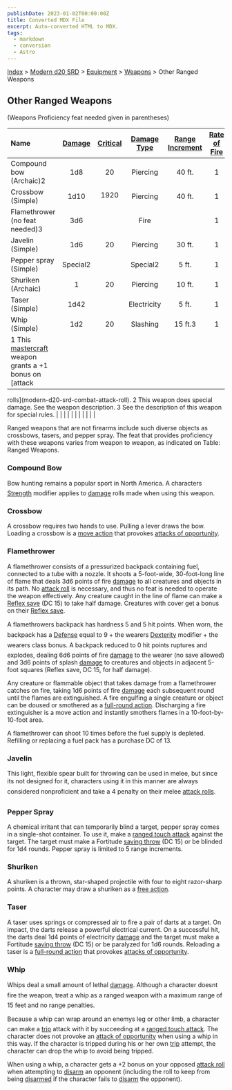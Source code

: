 ```yaml
---
publishDate: 2023-01-02T00:00:00Z
title: Converted MDX File
excerpt: Auto-converted HTML to MDX.
tags:
  - markdown
  - conversion
  - Astro
---
```






[Index](-index) > [Modern d20 SRD](modern-d20-srd-index) > [Equipment](modern-d20-srd-equipment-index) > [Weapons](modern-d20-srd-equipment-equipment-weapons) > Other Ranged Weapons 




## Other Ranged Weapons


(Weapons Proficiency feat needed given in parentheses)


| Name | [Damage](modern-d20-srd-equipment-equipment-weapons) | [Critical](modern-d20-srd-equipment-equipment-weapons) | [Damage Type](modern-d20-srd-equipment-equipment-weapons) | [Range Increment](modern-d20-srd-equipment-equipment-weapons) | [Rate of Fire](modern-d20-srd-equipment-equipment-weapons) | [Magazine](modern-d20-srd-equipment-equipment-weapons) | [Size](modern-d20-srd-equipment-equipment-weapons) | [Weight](modern-d20-srd-equipment-equipment-weapons) | [Purchase DC](modern-d20-srd-equipment-equipment-weapons) | [Restriction](modern-d20-srd-equipment-equipment-weapons) |
| :------ | :------------------------------------------------------: | :--------------------------------------------------------: | :-----------------------------------------------------------: | :---------------------------------------------------------------: | :------------------------------------------------------------: | :--------------------------------------------------------: | :----------------------------------------------------: | :------------------------------------------------------: | :-----------------------------------------------------------: | -----------------------------------------------------------: |
| Compound bow (Archaic)2 | 1d8 | 20 | Piercing | 40 ft. | 1 |  | Large | 3 lb. | 10 |  |
| Crossbow (Simple) | 1d10 | 1920 | Piercing | 40 ft. | 1 | 1 int. | Med | 7 lb. | 9 |  |
| Flamethrower (no feat needed)3 | 3d6 |  | Fire |  | 1 | 10 int. | Large | 50 lb. | 17 | Mil (+3) |
| Javelin (Simple) | 1d6 | 20 | Piercing | 30 ft. | 1 |  | Med | 2 lb. | 4 |  |
| Pepper spray (Simple) | Special2 |  | Special2 | 5 ft. | 1 | 1 int. | Tiny | 0.5 lb. | 5 |  |
| Shuriken (Archaic) | 1 | 20 | Piercing | 10 ft. | 1 |  | Tiny | 0.5 lb. | 3 |  |
| Taser (Simple) | 1d42 |  | Electricity | 5 ft. | 1 | 1 int. | Small | 2 lb. | 7 |  |
| Whip (Simple) | 1d2 | 20 | Slashing | 15 ft.3 | 1 |  | Small | 2 lb. | 4 |  |
| 1 This [mastercraft](modern-d20-srd-equipment-mastercraft-objects) weapon grants a +1 bonus on [attack
rolls](modern-d20-srd-combat-attack-roll).
2 This weapon does special damage. See the weapon description.
3 See the description of this weapon for special rules. |  |  |  |  |  |  |  |  |  |  |



Ranged weapons that are not firearms include such diverse objects as crossbows, tasers, and pepper spray. The feat that provides proficiency with these weapons varies from weapon to weapon, as indicated on Table: Ranged Weapons.


### Compound Bow


Bow hunting remains a popular sport in North America. A characters [Strength](modern-d20-srd-basics-ability-scores) modifier applies to [damage](modern-d20-srd-combat-damage) rolls made when using this weapon.


### Crossbow


A crossbow requires two hands to use. Pulling a lever draws the bow. Loading a crossbow is a [move
  action](modern-d20-srd-combat-move-actions) that provokes [attacks
  of opportunity](modern-d20-srd-combat-attacks-of-opportunity).


### Flamethrower


A flamethrower consists of a pressurized backpack containing fuel, connected to a tube with a nozzle. It shoots a 5-foot-wide, 30-foot-long line of flame that deals 3d6 points of fire [damage](modern-d20-srd-combat-damage) to all creatures and objects in its path. No [attack
  roll](modern-d20-srd-combat-attack-roll) is necessary, and thus no feat is needed to operate the weapon effectively. Any creature caught in the line of flame can make a [Reflex
  save](modern-d20-srd-basics-saving-throws) (DC 15) to take half damage. Creatures with cover get a bonus on their [Reflex
  save](modern-d20-srd-basics-saving-throws).


A flamethrowers backpack has hardness 5 and 5 hit points. When worn, the backpack has a [Defense](modern-d20-srd-combat-defense) equal to 9 + the wearers [Dexterity](modern-d20-srd-basics-ability-scores) modifier + the wearers class bonus. A backpack reduced to 0 hit points ruptures and explodes, dealing 6d6 points of fire [damage](modern-d20-srd-combat-damage) to the wearer (no save allowed) and 3d6 points of splash [damage](modern-d20-srd-combat-damage) to creatures and objects in adjacent 5-foot squares (Reflex save, DC 15, for half damage).



Any creature or flammable object that takes damage from a flamethrower catches on fire, taking 1d6 points of fire [damage](modern-d20-srd-combat-damage) each subsequent round until the flames are extinguished. A fire engulfing a single creature or object can be doused or smothered as a [full-round
action](modern-d20-srd-combat-full-round-actions). Discharging a fire extinguisher is a move action and instantly smothers flames in a 10-foot-by-10-foot area.



A flamethrower can shoot 10 times before the fuel supply is depleted. Refilling or replacing a fuel pack has a purchase DC of 13.


### Javelin


This light, flexible spear built for throwing can be used in melee, but since its not designed for it, characters using it in this manner are always considered nonproficient and take a 4 penalty on their melee [attack
  rolls](modern-d20-srd-combat-attack-roll).


### Pepper Spray


A chemical irritant that can temporarily blind a target, pepper spray comes in a single-shot container. To use it, make a [ranged
  touch attack](modern-d20-srd-combat-attack-actions) against the target. The target must make a Fortitude [saving
  throw](modern-d20-srd-basics-saving-throws) (DC 15) or be blinded for 1d4 rounds.  Pepper spray is limited to 5 range increments.


### Shuriken


A shuriken is a thrown, star-shaped projectile with four to eight razor-sharp points. A character may draw a shuriken as a [free
  action](modern-d20-srd-combat-action-types).


### Taser


A taser uses springs or compressed air to fire a pair of darts at a target. On impact, the darts release a powerful electrical current. On a successful hit, the darts deal 1d4 points of electricity [damage](modern-d20-srd-combat-damage) and the target must make a Fortitude [saving
  throw](modern-d20-srd-basics-saving-throws) (DC 15) or be paralyzed for 1d6 rounds. Reloading a taser is a [full-round
  action](modern-d20-srd-combat-full-round-actions) that provokes [attacks
  of opportunity](modern-d20-srd-combat-attacks-of-opportunity).


### Whip


Whips deal a small amount of lethal [damage](modern-d20-srd-combat-damage). Although a character doesnt fire the weapon, treat a whip as a ranged weapon with a maximum range of 15 feet and no range penalties.



Because a whip can wrap around an enemys leg or other limb, a character can make a [trip](modern-d20-srd-combat-trip) attack with it by succeeding at a [ranged
touch attack](modern-d20-srd-combat-action-types). The character does not provoke an [attack
of opportunity](modern-d20-srd-combat-attacks-of-opportunity) when using a whip in this way. If the character is tripped during his or her own [trip](modern-d20-srd-combat-trip) attempt, the character can drop the whip to avoid being tripped.



When using a whip, a character gets a +2 bonus on your opposed [attack
roll](modern-d20-srd-combat-attack-roll) when attempting to [disarm](modern-d20-srd-combat-disarm) an opponent (including the roll to keep from being [disarmed](modern-d20-srd-combat-disarm) if the character fails to [disarm](modern-d20-srd-combat-disarm) the opponent).



